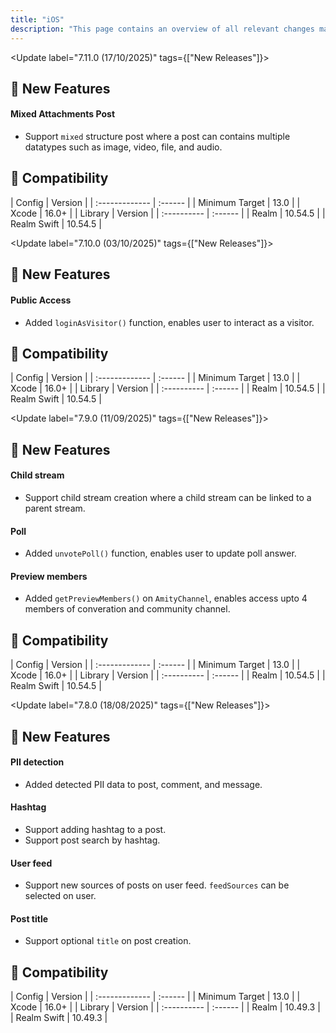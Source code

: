 ```yaml
---
title: "iOS"
description: "This page contains an overview of all relevant changes made to the iOS SDK"
---
```


<Update label="7.11.0  (17/10/2025)" tags={["New Releases"]}>
  ## 🚀 New Features

  #### Mixed Attachments Post

  - Support `mixed` structure post where a post can contains multiple datatypes such as image, video, file, and audio.

  ## 🧩 Compatibility

  <AccordionGroup>
    <Accordion title="iOS SDK" icon="gear">
      | Config         | Version |
      | :------------- | :------ |
      | Minimum Target | 13.0    |
      | Xcode          | 16.0+   |
    </Accordion>
    <Accordion title="Dependencies" icon="book">
      | Library     | Version |
      | :---------- | :------ |
      | Realm       | 10.54.5 |
      | Realm Swift | 10.54.5 |
    </Accordion>
  </AccordionGroup>
</Update>

<Update label="7.10.0  (03/10/2025)" tags={["New Releases"]}>
  ## 🚀 New Features

  #### Public Access

  - Added `loginAsVisitor()` function, enables user to interact as a visitor.

  ## 🧩 Compatibility

  <AccordionGroup>
    <Accordion title="iOS SDK" icon="gear">
      | Config         | Version |
      | :------------- | :------ |
      | Minimum Target | 13.0    |
      | Xcode          | 16.0+   |
    </Accordion>
    <Accordion title="Dependencies" icon="book">
      | Library     | Version |
      | :---------- | :------ |
      | Realm       | 10.54.5 |
      | Realm Swift | 10.54.5 |
    </Accordion>
  </AccordionGroup>
</Update>

<Update label="7.9.0  (11/09/2025)" tags={["New Releases"]}>
  ## 🚀 New Features

  #### Child stream

  - Support child stream creation where a child stream can be linked to a parent stream.

  #### Poll

  - Added `unvotePoll()` function, enables user to update poll answer.

  #### Preview members

  - Added `getPreviewMembers()` on `AmityChannel`, enables access upto 4 members of converation and community channel.

  ## 🧩 Compatibility

  <AccordionGroup>
    <Accordion title="iOS SDK" icon="gear">
      | Config         | Version |
      | :------------- | :------ |
      | Minimum Target | 13.0    |
      | Xcode          | 16.0+   |
    </Accordion>
    <Accordion title="Dependencies" icon="book">
      | Library     | Version |
      | :---------- | :------ |
      | Realm       | 10.54.5 |
      | Realm Swift | 10.54.5 |
    </Accordion>
  </AccordionGroup>
</Update>

<Update label="7.8.0  (18/08/2025)" tags={["New Releases"]}>
  ## 🚀 New Features

  #### PII detection

  - Added detected PII data to post, comment, and message.

  #### Hashtag

  - Support adding hashtag to a post.
  - Support post search by hashtag.

  #### User feed

  - Support new sources of posts on user feed. `feedSources` can be selected on user.

  #### Post title

  - Support optional `title` on post creation.

  ## 🧩 Compatibility

  <AccordionGroup>
    <Accordion title="iOS SDK" icon="gear">
      | Config         | Version |
      | :------------- | :------ |
      | Minimum Target | 13.0    |
      | Xcode          | 16.0+   |
    </Accordion>
    <Accordion title="Dependencies" icon="book">
      | Library     | Version |
      | :---------- | :------ |
      | Realm       | 10.49.3 |
      | Realm Swift | 10.49.3 |
    </Accordion>
  </AccordionGroup>
</Update>